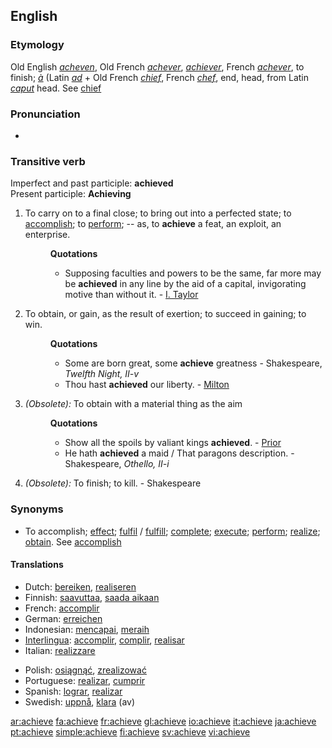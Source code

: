 ==English==
===Etymology===
Old English ''[[acheven]]'', Old French ''[[achever]]'', ''[[achiever]]'', French ''[[achever]]'', to finish; ''[[à]]'' (Latin ''[[ad]]'' + Old French ''[[chief]]'', French ''[[chef]]'', end, head, from Latin ''[[caput]]'' head. See [[chief]]

===Pronunciation===
*{{audio|en-us-achieve.ogg|Audio (US)}}


===Transitive verb===
Imperfect and past participle: '''achieved''' <br>
Present participle: '''Achieving'''
#To carry on to a final close; to bring out into a perfected state; to [[accomplish]]; to [[perform]]; -- as, to '''achieve''' a feat, an exploit, an enterprise.
#:'''Quotations'''
#:*Supposing faculties and powers to be the same, far more may be '''achieved''' in any line by the aid of a capital, invigorating motive than without it. - [[I. Taylor]]
#To obtain, or gain, as the result of exertion; to succeed in gaining; to win.
#:'''Quotations'''
#:*Some are born great, some '''achieve''' greatness - Shakespeare, ''Twelfth Night, II-v''
#:*Thou hast '''achieved''' our liberty. - [[Milton]]
#''(Obsolete):'' To obtain with a material thing as the aim
#:'''Quotations'''
#:*Show all the spoils by valiant kings '''achieved'''. - [[Prior]]
#:*He hath '''achieved''' a maid / That paragons description. - Shakespeare, ''Othello, II-i''
#''(Obsolete):'' To finish; to kill. - Shakespeare

===Synonyms===
*To accomplish; [[effect]]; [[fulfil]] / [[fulfill]]; [[complete]]; [[execute]]; [[perform]]; [[realize]]; [[obtain]]. See [[accomplish]]

==== Translations ====
{{top}}
*Dutch: [[bereiken]], [[realiseren]]
*Finnish: [[saavuttaa]], [[saada aikaan]]
*French: [[accomplir]] 
*German: [[erreichen]] 
*Indonesian: [[capai|mencapai]], [[raih|meraih]]
*[[Interlingua]]: [[accomplir]], [[complir]], [[realisar]] 
*Italian: [[realizzare]]
{{mid}}
*Polish: [[osiągnąć]], [[zrealizować]]
*Portuguese: [[realizar]], [[cumprir]]
*Spanish: [[lograr]], [[realizar]]
*Swedish: [[uppnå]], [[klara]] (av)
{{bottom}}

[[ar:achieve]]
[[fa:achieve]]
[[fr:achieve]]
[[gl:achieve]]
[[io:achieve]]
[[it:achieve]]
[[ja:achieve]]
[[pt:achieve]]
[[simple:achieve]]
[[fi:achieve]]
[[sv:achieve]]
[[vi:achieve]]